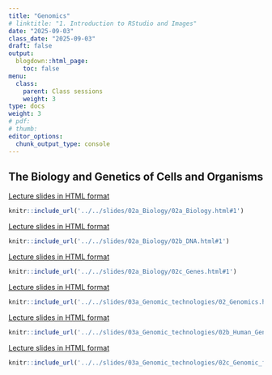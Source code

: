 ```yaml
---
title: "Genomics"
# linktitle: "1. Introduction to RStudio and Images"
date: "2025-09-03"
class_date: "2025-09-03"
draft: false
output:
  blogdown::html_page:
    toc: false
menu:
  class:
    parent: Class sessions
    weight: 3
type: docs
weight: 3
# pdf: 
# thumb: 
editor_options: 
  chunk_output_type: console
---
```


## The Biology and Genetics of Cells and Organisms

<a href="../../slides/02a_Biology/02a_Biology.html#1" target="_blank">Lecture slides in HTML format</a>

```r
knitr::include_url('../../slides/02a_Biology/02a_Biology.html#1')
```

<a href="../../slides/02a_Biology/02b_DNA.html#1" target="_blank">Lecture slides in HTML format</a>

```r
knitr::include_url('../../slides/02a_Biology/02b_DNA.html#1')
```

<a href="../../slides/02a_Biology/02c_Genes.html#1" target="_blank">Lecture slides in HTML format</a>

```r
knitr::include_url('../../slides/02a_Biology/02c_Genes.html#1')
```


<a href="../../slides/03a_Genomic_technologies/02_Genomics.html#1" target="_blank">Lecture slides in HTML format</a>

```r
knitr::include_url('../../slides/03a_Genomic_technologies/02_Genomics.html#1')
```

<a href="../../slides/03a_Genomic_technologies/02b_Human_Genome.html#1" target="_blank">Lecture slides in HTML format</a>

```r
knitr::include_url('../../slides/03a_Genomic_technologies/02b_Human_Genome.html#1')
```

<a href="../../slides/03a_Genomic_technologies/02c_Genomic_formats.html#1" target="_blank">Lecture slides in HTML format</a>

```r
knitr::include_url('../../slides/03a_Genomic_technologies/02c_Genomic_formats.html#1')
```